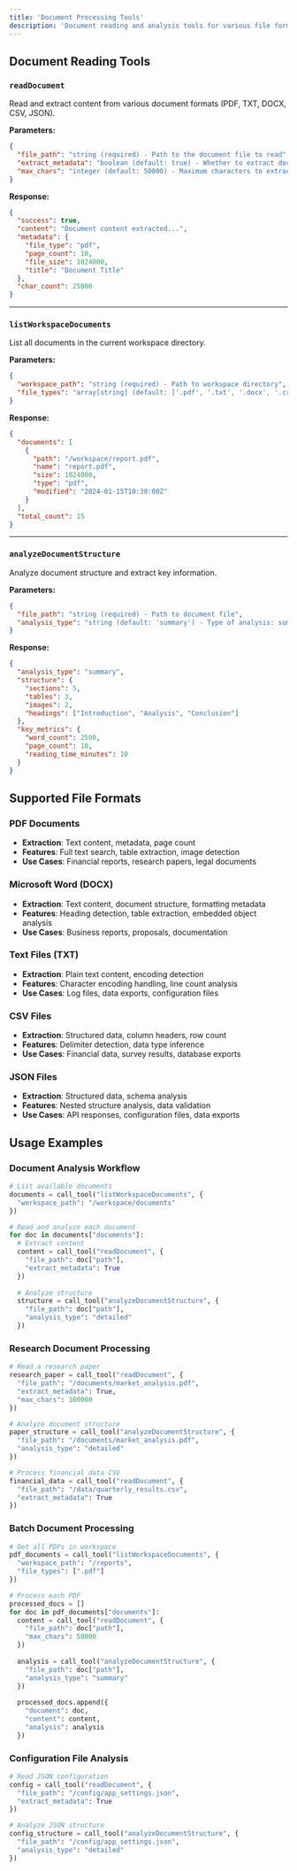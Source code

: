 ```yaml
---
title: 'Document Processing Tools'
description: 'Document reading and analysis tools for various file formats (PDF, TXT, DOCX, CSV, JSON)'
---
```



## Document Reading Tools

### `readDocument`
Read and extract content from various document formats (PDF, TXT, DOCX, CSV, JSON).

<Accordion title="View Parameters & Response">

**Parameters:**
```json title="readDocument - Request"
{
  "file_path": "string (required) - Path to the document file to read",
  "extract_metadata": "boolean (default: true) - Whether to extract document metadata",
  "max_chars": "integer (default: 50000) - Maximum characters to extract (for large documents)"
}
```

**Response:**
```json title="readDocument - Response"
{
  "success": true,
  "content": "Document content extracted...",
  "metadata": {
    "file_type": "pdf",
    "page_count": 10,
    "file_size": 1024000,
    "title": "Document Title"
  },
  "char_count": 25000
}
```

</Accordion>

---

### `listWorkspaceDocuments`
List all documents in the current workspace directory.

<Accordion title="View Parameters & Response">

**Parameters:**
```json title="listWorkspaceDocuments - Request"
{
  "workspace_path": "string (required) - Path to workspace directory",
  "file_types": "array[string] (default: ['.pdf', '.txt', '.docx', '.csv', '.json']) - File extensions to include"
}
```

**Response:**
```json title="listWorkspaceDocuments - Response"
{
  "documents": [
    {
      "path": "/workspace/report.pdf",
      "name": "report.pdf",
      "size": 1024000,
      "type": "pdf",
      "modified": "2024-01-15T10:30:00Z"
    }
  ],
  "total_count": 15
}
```

</Accordion>

---

### `analyzeDocumentStructure`
Analyze document structure and extract key information.

<Accordion title="View Parameters & Response">

**Parameters:**
```json title="analyzeDocumentStructure - Request"
{
  "file_path": "string (required) - Path to document file",
  "analysis_type": "string (default: 'summary') - Type of analysis: summary/detailed/metadata_only"
}
```

**Response:**
```json title="analyzeDocumentStructure - Response"
{
  "analysis_type": "summary",
  "structure": {
    "sections": 5,
    "tables": 3,
    "images": 2,
    "headings": ["Introduction", "Analysis", "Conclusion"]
  },
  "key_metrics": {
    "word_count": 2500,
    "page_count": 10,
    "reading_time_minutes": 10
  }
}
```

</Accordion>

## Supported File Formats

### PDF Documents
- **Extraction**: Text content, metadata, page count
- **Features**: Full text search, table extraction, image detection
- **Use Cases**: Financial reports, research papers, legal documents

### Microsoft Word (DOCX)
- **Extraction**: Text content, document structure, formatting metadata
- **Features**: Heading detection, table extraction, embedded object analysis
- **Use Cases**: Business reports, proposals, documentation

### Text Files (TXT)
- **Extraction**: Plain text content, encoding detection
- **Features**: Character encoding handling, line count analysis
- **Use Cases**: Log files, data exports, configuration files

### CSV Files
- **Extraction**: Structured data, column headers, row count
- **Features**: Delimiter detection, data type inference
- **Use Cases**: Financial data, survey results, database exports

### JSON Files
- **Extraction**: Structured data, schema analysis
- **Features**: Nested structure analysis, data validation
- **Use Cases**: API responses, configuration files, data exports

## Usage Examples

### Document Analysis Workflow
```python
# List available documents
documents = call_tool("listWorkspaceDocuments", {
  "workspace_path": "/workspace/documents"
})

# Read and analyze each document
for doc in documents["documents"]:
  # Extract content
  content = call_tool("readDocument", {
    "file_path": doc["path"],
    "extract_metadata": True
  })
  
  # Analyze structure
  structure = call_tool("analyzeDocumentStructure", {
    "file_path": doc["path"],
    "analysis_type": "detailed"
  })
```

### Research Document Processing
```python
# Read a research paper
research_paper = call_tool("readDocument", {
  "file_path": "/documents/market_analysis.pdf",
  "extract_metadata": True,
  "max_chars": 100000
})

# Analyze document structure
paper_structure = call_tool("analyzeDocumentStructure", {
  "file_path": "/documents/market_analysis.pdf",
  "analysis_type": "detailed"
})

# Process financial data CSV
financial_data = call_tool("readDocument", {
  "file_path": "/data/quarterly_results.csv",
  "extract_metadata": True
})
```

### Batch Document Processing
```python
# Get all PDFs in workspace
pdf_documents = call_tool("listWorkspaceDocuments", {
  "workspace_path": "/reports",
  "file_types": [".pdf"]
})

# Process each PDF
processed_docs = []
for doc in pdf_documents["documents"]:
  content = call_tool("readDocument", {
    "file_path": doc["path"],
    "max_chars": 50000
  })
  
  analysis = call_tool("analyzeDocumentStructure", {
    "file_path": doc["path"],
    "analysis_type": "summary"
  })
  
  processed_docs.append({
    "document": doc,
    "content": content,
    "analysis": analysis
  })
```

### Configuration File Analysis
```python
# Read JSON configuration
config = call_tool("readDocument", {
  "file_path": "/config/app_settings.json",
  "extract_metadata": True
})

# Analyze JSON structure
config_structure = call_tool("analyzeDocumentStructure", {
  "file_path": "/config/app_settings.json",
  "analysis_type": "detailed"
})
```
